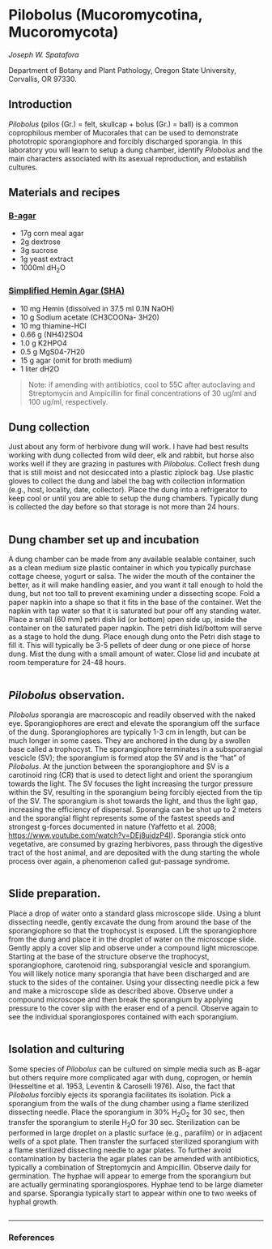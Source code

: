# Pilobolus (Mucoromycotina, Mucoromycota) {#Pilobolus}

_Joseph W. Spatafora_

Department of Botany and Plant Pathology, Oregon State University, Corvallis, OR 97330.

## Introduction 

_Pilobolus _(pilos (Gr.) = felt, skullcap + bolus (Gr.) = ball) is a common coprophilous member of Mucorales that can be used to demonstrate phototropic sporangiophore and forcibly discharged sporangia.  In this laboratory you will learn to setup a dung chamber, identify _Pilobolus_ and the main characters associated with its asexual reproduction, and establish cultures.

## Materials and recipes


### <span style="text-decoration:underline;">B-agar</span>
- 17g corn meal agar
- 2g dextrose
- 3g sucrose
- 1g yeast extract
- 1000ml dH<sub>2</sub>O

### <span style="text-decoration:underline;">Simplified Hemin Agar (SHA)</span>

- 10 mg Hemin (dissolved in 37.5 ml 0.1N NaOH)
- 10 g Sodium acetate (CH3COONa- 3H20)
- 10 mg thiamine-HCl
- 0.66 g (NH4)2SO4
- 1.0 g K2HPO4
- 0.5 g MgS04-7H20
- 15 g agar (omit for broth medium)
- 1 liter dH2O

> Note: if amending with antibiotics, cool to 55C after autoclaving and Streptomycin and Ampicillin for final concentrations of 30 ug/ml and 100 ug/ml, respectively.

## Dung collection

Just about any form of herbivore dung will work. I have had best results working with dung collected from wild deer, elk and rabbit, but horse also works well if they are grazing in pastures with _Pilobolus_.  Collect fresh dung that is still moist and not desiccated into a plastic ziplock bag.  Use plastic gloves to collect the dung and label the bag with collection information (e.g., host, locality, date, collector).  Place the dung into a refrigerator to keep cool or until you are able to setup the dung chambers.  Typically dung is collected the day before so that storage is not more than 24 hours.

```r
```

## Dung chamber set up and incubation

A dung chamber can be made from any available sealable container, such as a clean medium size plastic container in which you typically purchase cottage cheese, yogurt or salsa.  The wider the mouth of the container the better, as it will make handling easier, and you want it tall enough to hold the dung, but not too tall to prevent examining under a dissecting scope.  Fold a paper napkin into a shape so that it fits in the base of the container.  Wet the napkin with tap water so that it is saturated but pour off any standing water.  Place a small (60 mm) petri dish lid (or bottom) open side up, inside the container on the saturated paper napkin.  The petri dish lid/bottom will serve as a stage to hold the dung.  Place enough dung onto the Petri dish stage to fill it.  This will typically be 3-5 pellets of deer dung or one piece of horse dung.  Mist the dung with a small amount of water.  Close lid and incubate at room temperature for 24-48 hours.

```r
```

## _Pilobolus_ observation.

_Pilobolus_ sporangia are macroscopic and readily observed with the naked eye.  Sporangiophores are erect and elevate the sporangium off the surface of the dung.  Sporangiophores are typically 1-3 cm in length, but can be much longer in some cases.  They are anchored in the dung by a swollen base called a trophocyst.  The sporangiophore terminates in a subsporangial vescicle (SV); the sporangium is formed atop the SV and is the “hat” of _Pilobolus_.  At the junction between the sporangiophore and SV is a carotinoid ring (CR) that is used to detect light and orient the sporangium towards the light.  The SV focuses the light increasing the turgor pressure within the SV, resulting in the sporangium being forcibly ejected from the tip of the SV.  The sporangium is shot towards the light, and thus the light gap, increasing the efficiency of dispersal.  Sporangia can be shot up to 2 meters and the sporangial flight represents some of the fastest speeds and strongest g-forces documented in nature (Yaffetto et al. 2008; [https://www.youtube.com/watch?v=DEj8uidzP4I](https://www.youtube.com/watch?v=DEj8uidzP4I)).  Sporangia stick onto vegetative, are consumed by grazing herbivores, pass through the digestive tract of the host animal, and are deposited with the dung starting the whole process over again, a phenomenon called gut-passage syndrome.

```r
```


## Slide preparation.

Place a drop of water onto a standard glass microscope slide.  Using a blunt dissecting needle, gently excavate the dung from around the base of the sporangiophore so that the trophocyst is exposed.  Lift the sporangiophore from the dung and place it in the droplet of water on the microscope slide.  Gently apply a cover slip and observe under a compound light microscope.  Starting at the base of the structure observe the trophocyst, sporangiophore, carotenoid ring, subsporangial vesicle and sporangium.  You will likely notice many sporangia that have been discharged and are stuck to the sides of the container.  Using your dissecting needle pick a few and make a microscope slide as described above.  Observe under a compound microscope and then break the sporangium by applying pressure to the cover slip with the eraser end of a pencil.  Observe again to see the individual sporangiospores contained with each sporangium.

```r
```


## Isolation and culturing

Some species of _Pilobolus_ can be cultured on simple media such as B-agar but others require more complicated agar with dung, coprogen, or hemin (Hesseltine et al. 1953, Leventin & Caroselli 1976).  Also, the fact that _Pilobolus_ forcibly ejects its sporangia facilitates its isolation.  Pick a sporangium from the walls of the dung chamber using a flame sterilized dissecting needle.  Place the sporangium in 30% H<sub>2</sub>O<sub>2</sub> for 30 sec, then transfer the sporangium to sterile H<sub>2</sub>O for 30 sec. Sterilization can be performed in large droplet on a plastic surface (e.g., parafilm) or in adjacent wells of a spot plate.  Then transfer the surfaced sterilized sporangium with a flame sterilized dissecting needle to agar plates.  To further avoid contamination by bacteria the agar plates can be amended with antibiotics, typically a combination of Streptomycin and Ampicillin.  Observe daily for germination.  The hyphae will appear to emerge from the sporangium but are actually germinating sporangiospores.  Hyphae tend to be large diameter and sparse.  Sporangia typically start to appear within one to two weeks of hyphal growth.

```r
```

***

### References
